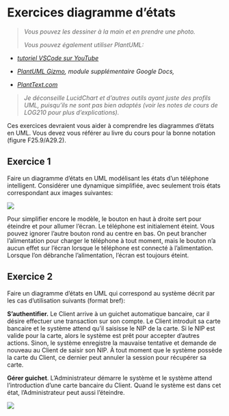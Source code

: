# Exercices diagramme d’états

> *Vous pouvez les dessiner à la main et en prendre une photo.*
>
> *Vous pouvez également utiliser PlantUML:*

-   *[tutoriel VSCode sur YouTube](https://www.youtube.com/watch?v=xkwJ9GwgZJU)*

-   *[PlantUML Gizmo](https://gsuite.google.com/marketplace/app/plantuml_gizmo/950520042571), module supplémentaire Google Docs,*

-   [*PlantText.com*](https://www.planttext.com/)

> *Je déconseille LucidChart et d’autres outils ayant juste des profils
> UML, puisqu’ils ne sont pas bien adaptés (voir les notes de cours de
> LOG210 pour plus d’explications).*

Ces exercices devraient vous aider à comprendre les diagrammes d’états
en UML. Vous devez vous référer au livre du cours pour la bonne notation
(figure F25.9/A29.2).

## Exercice 1

Faire un diagramme d’états en UML modélisant les états d’un téléphone
intelligent. Considérer une dynamique simplifiée, avec seulement trois
états correspondant aux images suivantes:

![](images/media/image17.png)

Pour simplifier encore le modèle, le bouton en haut à droite sert pour
éteindre et pour allumer l’écran. Le téléphone est initialement éteint.
Vous pouvez ignorer l’autre bouton rond au centre en bas. On peut
brancher l’alimentation pour charger le téléphone à tout moment, mais le
bouton n’a aucun effet sur l’écran lorsque le téléphone est connecté à
l’alimentation. Lorsque l’on débranche l’alimentation, l’écran est
toujours éteint.

## Exercice 2

Faire un diagramme d’états en UML qui correspond au système décrit par
les cas d'utilisation suivants (format bref):

**S’authentifier.** Le Client arrive à un guichet automatique bancaire,
car il désire effectuer une transaction sur son compte. Le Client
introduit sa carte bancaire et le système attend qu’il saisisse le NIP
de la carte. Si le NIP est valide pour la carte, alors le système est
prêt pour accepter d’autres actions. Sinon, le système enregistre la
mauvaise tentative et demande de nouveau au Client de saisir son NIP. À
tout moment que le système possède la carte du Client, ce dernier peut
annuler la session pour récupérer sa carte.

**Gérer guichet**. L’Administrateur démarre le système et le système
attend l’introduction d’une carte bancaire du Client. Quand le système
est dans cet état, l’Administrateur peut aussi l’éteindre.

![](images/media/image18.png)